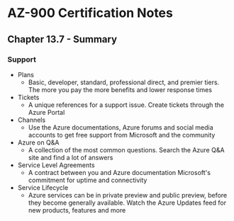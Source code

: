 # AZ-900 Certification Notes
## Chapter 13.7 - Summary

### Support
* Plans
	* Basic, developer, standard, professional direct, and premier tiers. The more you pay the more benefits and lower response times
* Tickets
	* A unique references for a support issue. Create tickets through the Azure Portal
* Channels
	* Use the Azure documentations, Azure forums and social media accounts to get free support from Microsoft and the community
* Azure on Q&A
	* A collection of the most common questions. Search the Azure Q&A site and find a lot of answers
* Service Level Agreements
	* A contract between you and Azure documentation Microsoft's commitment for uptime and connectivity
* Service Lifecycle
	* Azure services can be in private preview and public preview, before they become generally available. Watch the Azure Updates feed for new products, features and more